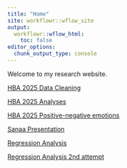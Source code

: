 ```yaml
---
title: "Home"
site: workflowr::wflow_site
output:
  workflowr::wflow_html:
    toc: false
editor_options:
  chunk_output_type: console
---
```


Welcome to my research website.

[HBA 2025 Data Cleaning](HBA2025_cleaning.html)

[HBA 2025 Analyses](HBA2025_Analyses.html)

[HBA 2025 Positive-negative emotions](HBA2025_emotions.html)

[Sanaa Presentation](Plots_Latinx_research_week.html)

[Regression Analysis](Regression-Analysis.html)

[Regression Analysis 2nd attempt](Regression-Analysis_PC.html)
